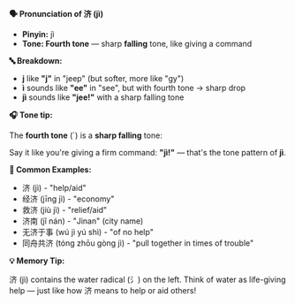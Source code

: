 **🗣️ Pronunciation of 济 (jì)**

- **Pinyin:** jì
- **Tone: Fourth tone** — sharp **falling** tone, like giving a command

**🔤 Breakdown:**

- **j** like **"j"** in "jeep" (but softer, more like "gy")
- **ì** sounds like **"ee"** in "see", but with fourth tone → sharp drop
- **jì** sounds like **"jee!"** with a sharp falling tone

**🎧 Tone tip:**

The **fourth tone** (`) is a **sharp falling** tone:

Say it like you're giving a firm command: **"jì!"** — that's the tone pattern of **jì**.

**📝 Common Examples:**

- 济 (jì) - "help/aid"
- 经济 (jīng jì) - "economy"
- 救济 (jiù jì) - "relief/aid"
- 济南 (jǐ nán) - "Jinan" (city name)
- 无济于事 (wú jì yú shì) - "of no help"
- 同舟共济 (tóng zhōu gòng jì) - "pull together in times of trouble"

**💡 Memory Tip:**

济 (jì) contains the water radical (氵) on the left. Think of water as life-giving help — just like
how 济 means to help or aid others!
